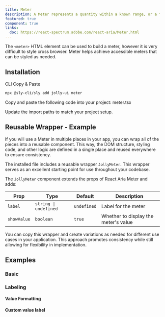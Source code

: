 ```yaml
---
title: Meter
description: A Meter represents a quantity within a known range, or a fractional value.
featured: true
component: true
links:
  doc: https://react-spectrum.adobe.com/react-aria/Meter.html
---
```


The `<meter>` HTML element can be used to build a meter, however it is very difficult to style cross browser. Meter helps achieve accessible meters that can be styled as needed.

<ComponentPreview name="meter-demo" />

## Installation

<Tabs defaultValue="cli">

<TabsList>
  <TabsTrigger value="cli">CLI</TabsTrigger>
  <TabsTrigger value="manual">Copy & Paste</TabsTrigger>
</TabsList>

<TabsContent value="cli">

```bash
npx @sly-cli/sly add jolly-ui meter
```

</TabsContent>

<TabsContent value="manual">

<Steps>

<Step>Copy and paste the following code into your project: meter.tsx</Step>

<ComponentSource name="meter" />

<Step>Update the import paths to match your project setup.</Step>

</Steps>

</TabsContent>

</Tabs>

## Reusable Wrapper - Example

If you will use a Meter in multiple places in your app, you can wrap all of the pieces into a reusable component. This way, the DOM structure, styling code, and other logic are defined in a single place and reused everywhere to ensure consistency.

The installed file includes a reusable wrapper `JollyMeter`. This wrapper serves as an excellent starting point for use throughout your codebase.

<ComponentPreview name="meter-reusable" />

The `JollyMeter` component extends the props of React Aria Meter and adds:

| Prop        | Type                  | Default     | Description                          |
| ----------- | --------------------- | ----------- | ------------------------------------ |
| `label`     | `string \| undefined` | `undefined` | Label for the meter                  |
| `showValue` | `boolean`             | `true`      | Whether to display the meter's value |

You can copy this wrapper and create variations as needed for different use cases in your application. This approach promotes consistency while still allowing for flexibility in implementation.

<ComponentPreview name="meter-reusable" />

## Examples

### Basic

<ComponentPreview name="meter-demo" />

### Labeling

#### Value Formatting

<ComponentPreview name="meter-value-format" />

#### Custom value label

<ComponentPreview name="meter-custom-format" />
